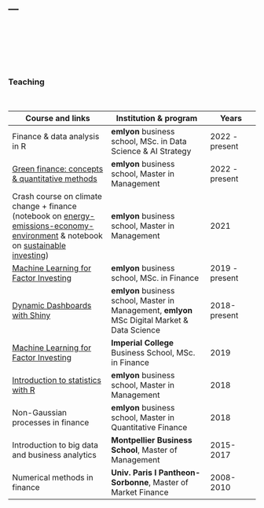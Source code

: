---
---
<br/>  
<br/>  
<br/>  

### Teaching

<br>


Course and links | Institution & program | Years 
------ | ------ | ---   
Finance & data analysis in R  | **emlyon** business school, MSc. in Data Science & AI Strategy | 2022 - present <hr>  
[Green finance: concepts & quantitative methods](http://www.greenfinance.education) | **emlyon** business school, Master in Management | 2022 - present   
Crash course on climate change + finance (notebook on [energy-emissions-economy-environment](https://colab.research.google.com/github/shokru/carbon_emissions/blob/main/E4_master.ipynb) & notebook on [sustainable investing](https://colab.research.google.com/github/shokru/carbon_emissions/blob/main/carbon_finance_main.ipynb)) | **emlyon** business school, Master in Management | 2021   
[Machine Learning for Factor Investing](ml_factor.html) |  **emlyon** business school, MSc. in Finance | 2019 - present    
[Dynamic Dashboards with Shiny](shiny.html) |**emlyon** business school, Master in Management, **emlyon** MSc Digital Market & Data Science | 2018-present  
[Machine Learning for Factor Investing](ml_factor.html) |  **Imperial College** Business School, MSc. in Finance | 2019      
[Introduction to statistics with R](rstats.html) | **emlyon** business school, Master in Management | 2018   
Non-Gaussian processes in finance | **emlyon** business school, Master in Quantitative Finance | 2018     
Introduction to big data and business analytics  | **Montpellier Business School**, Master of Management | 2015-2017   
Numerical methods in finance |**Univ. Paris I Pantheon-Sorbonne**, Master of Market Finance | 2008-2010   